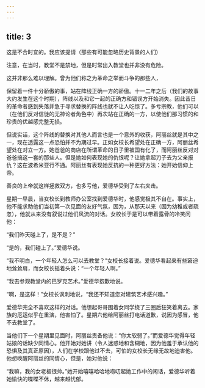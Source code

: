 ```yaml
---
---
---
```

title: 3
---



这是不合时宜的。我应该提请（那些有可能忽略历史背景的人们）

注意，在当时，教堂不是禁地，但是时常出入教堂也并非没有危险。

这并非那么难以理解。曾为他们称之为革命之举而斗争的那些人，

保留着一件十分骄傲的事，站在阵线正确一方的骄傲。十一二年之后（我们的故事大约发生在这个时期），阵线以及和它一起的正确方和错误方开始消失。因此昔日的革命者感到失落并急于寻求替换的阵线也就不让人吃惊了。多亏宗教，他们可以（在他们反对信徒的无神论者角色中）再次站在正确的一方，以使他们那习惯的和珍贵的优越感完整无损。

但说实话，这个阵线的替换对其他人而言也是一个意外的收获，阿丽丝就是其中之一，现在透露这一点恐怕并不为期过早。正如女校长希望处在正确一方，阿丽丝希望处在对立一方。她爸爸的商店在所谓革命的日子里被国有化了，而阿丽丝反对对爸爸搞这一套的那些人。但是她如何表现她的仇恨呢？让她拿起刀子去为父亲报仇？这在波希米亚行不通。阿丽丝有表现她反抗的一种更好方法：她开始信仰上帝。

善良的上帝就这样拯救双方，也多亏他，爱德华受到了左右夹击。

星期一早晨，当女校长到教师办公室找到爱德华时，他感觉极其不自在。事实上，他不能求助他们当初第一次见面的友好气氛，因为，从那天以来（因为幼稚或者疏忽），他就从来没有叙说过他们风流的对话。女校长于是可以带着露骨的冷笑问他：

“我们昨天碰上了，是不是？”

“是的，我们碰上了。”爱德华说。

“我不明白，一个年轻人怎么可以去教堂？”女校长接着说。爱德华看起来有些窘迫地耸耸肩，而女校长摇着头说：“一个年轻人啊。”

“我去参观教堂内的巴罗克艺术。”爱德华抱歉地说。

“啊，是这样！”女校长讽刺地说，“我还不知道您对建筑艺术感兴趣。”

爱德华完全不喜欢这样的对话。他想起哥哥围着女同学绕了三圈后狂笑着离去。家族的厄运似乎在重演，他害怕了。星期六他给阿丽丝打电话道歉，说因为感冒，他不去教堂了。

当他们下一个星期里见面时，阿丽丝责备他说：“你太软弱了。”而爱德华觉得年轻姑娘的话缺少同情心。他开始对她讲（令人迷惑地和含糊地，因为他羞于承认他的恐惧及其真正原因），人们在学校跟他过不去，可怕的女校长无缘无故地迫害他。他想唤醒阿丽丝的同情心，但是，她对他说：

“我嘛，我的女老板很帅。”她开始嘻嘻哈哈地唠叨起她工作中的闲话，爱德华听着她愉快的喋喋不休，越来越忧郁。